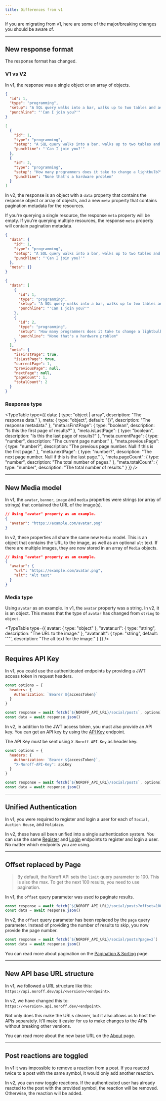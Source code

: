 ```yaml
---
title: Differences from v1
---
```


If you are migrating from v1, here are some of the major/breaking changes you should be aware of.

<Hr />

## New response format

The response format has changed.

### V1 vs V2

In v1, the response was a single object or an array of objects.

```json title="v1 - Old response format (Single resource)"
{
  "id": 1,
  "type": "programming",
  "setup": "A SQL query walks into a bar, walks up to two tables and asks...",
  "punchline": "'Can I join you?'"
}
```

```json title="v1 - Old response format (Multiple resources)"
[
  {
    "id": 1,
    "type": "programming",
    "setup": "A SQL query walks into a bar, walks up to two tables and asks...",
    "punchline": "'Can I join you?'"
  },
  {
    "id": 2,
    "type": "programming",
    "setup": "How many programmers does it take to change a lightbulb?",
    "punchline": "None that's a hardware problem"
  }
]
```

In v2, the response is an object with a `data` property that contains the response object or array of objects, and a new `meta` property that contains pagination metadata for the resources.

If you're querying a single resource, the response `meta` property will be empty. If you're querying multiple resources, the response `meta` property will contain pagination metadata.

```json title="v2 - New response format (Single resource)"
{
  "data": {
    "id": 1,
    "type": "programming",
    "setup": "A SQL query walks into a bar, walks up to two tables and asks...",
    "punchline": "'Can I join you?'"
  },
  "meta": {}
}
```

```json title="v2 - New response format (Multiple resources)"
{
  "data": [
    {
      "id": 1,
      "type": "programming",
      "setup": "A SQL query walks into a bar, walks up to two tables and asks...",
      "punchline": "'Can I join you?'"
    },
    {
      "id": 2,
      "type": "programming",
      "setup": "How many programmers does it take to change a lightbulb?",
      "punchline": "None that's a hardware problem"
    }
  ],
  "meta": {
    "isFirstPage": true,
    "isLastPage": true,
    "currentPage": 1,
    "previousPage": null,
    "nextPage": null,
    "pageCount": 1,
    "totalCount": 2
  }
}
```

### Response type

<TypeTable
  type={{
    data: { type: "object | array", description: "The response data." },
    meta: { type: "object", default: "{}", description: "The response metadata." },
    "meta.isFirstPage": { type: "boolean", description: "Is this the first page of results?" },
    "meta.isLastPage": { type: "boolean", description: "Is this the last page of results?" },
    "meta.currentPage": { type: "number", description: "The current page number." },
    "meta.previousPage": { type: "number?", description: "The previous page number. Null if this is the first page." },
    "meta.nextPage": { type: "number?", description: "The next page number. Null if this is the last page." },
    "meta.pageCount": { type: "number", description: "The total number of pages." },
    "meta.totalCount": { type: "number", description: "The total number of results." }
  }}
/>

<Hr />

## New Media model

In v1, the `avatar`, `banner`, `image` and `media` properties were strings (or array of strings) that contained the URL of the image(s).

```json title="v1"
// Using "avatar" property as an example.
{
  "avatar": "https://example.com/avatar.png"
}
```

In v2, these properties all share the same new `Media` model. This is an object that contains the URL to the image, as well as an optional `alt` text. If there are multiple images, they are now stored in an array of `Media` objects.

```json title="v2 - New Media model"
// Using "avatar" property as an example.
{
  "avatar": {
    "url": "https://example.com/avatar.png",
    "alt": "Alt text"
  }
}
```

### Media type

Using `avatar` as an example. In v1, the `avatar` property was a string. In v2, it is an object. This means that the type of `avatar` has changed from `string` to `object`.

<TypeTable
  type={{
    avatar: { type: "object" },
    "avatar.url": { type: "string", description: "The URL to the image." },
    "avatar.alt": { type: "string", default: '""', description: "The alt text for the image." }
  }}
/>

<Hr />

## Requires API Key

In v1, you could use the autheniticated endpoints by providing a JWT access token in request headers.

```js title="v1 - Example of authorization"
const options = {
  headers: {
    Authorization: `Bearer ${accessToken}`
  }
}

const response = await fetch(`${NOROFF_API_URL}/social/posts`, options)
const data = await response.json()
```

In v2, in addition to the JWT access token, you must also provide an API key. You can get an API key by using the [API Key](./auth/api-key) endpoint.

The API Key must be sent using `X-Noroff-API-Key` as header key.

```js title="v2 - Using access token and API key"
const options = {
  headers: {
    Authorization: `Bearer ${accessToken}`,
    "X-Noroff-API-Key": apiKey
  }
}

const response = await fetch(`${NOROFF_API_URL}/social/posts`, options)
const data = await response.json()
```

<Hr />

## Unified Authentication

In v1, you were required to register and login a user for each of `Social`, `Auction House`, and `Holidaze`.

In v2, these have all been unified into a single authentication system. You can use the same [Register](./auth/register) and [Login](./auth/login) endpoints to register and login a user. No matter which endpoints you are using.

<Hr />

## Offset replaced by Page

> By default, the Noroff API sets the `limit` query parameter to 100. This is also the max. To get the next 100 results, you need to use pagination.

In v1, the `offset` query parameter was used to paginate results.

```js title="v1 - Example of pagination"
const response = await fetch(`${NOROFF_API_URL}/social/posts?offset=100`)
const data = await response.json()
```

In v2, the `offset` query parameter has been replaced by the `page` query parameter. Instead of providing the number of results to skip, you now provide the page number.

```js title="v2 - Example of pagination"
const response = await fetch(`${NOROFF_API_URL}/social/posts?page=2`)
const data = await response.json()
```

You can read more about pagination on the [Pagination & Sorting](./pagination-sorting) page.

<Hr />

## New API base URL structure

In v1, we followed a URL structure like this: `https://api.noroff.dev/api/<version>/<endpoint>`.

In v2, we have changed this to: `https://<version>.api.noroff.dev/<endpoint>`.

Not only does this make the URLs cleaner, but it also allows us to host the APIs separately. It'll make it easier for us to make changes to the APIs without breaking other versions.

You can read more about the new base URL on the [About](./about) page.

<Hr />

## Post reactions are toggled

In v1 it was impossible to remove a reaction from a post. If you reacted twice to a post with the same symbol, it would only add another reaction.

In v2, you can now toggle reactions. If the authenticated user has already reacted to the post with the provided symbol, the reaction will be removed. Otherwise, the reaction will be added.
